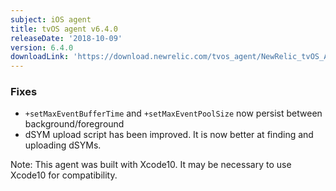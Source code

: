 ```yaml
---
subject: iOS agent
title: tvOS agent v6.4.0
releaseDate: '2018-10-09'
version: 6.4.0
downloadLink: 'https://download.newrelic.com/tvos_agent/NewRelic_tvOS_Agent_6.4.0.zip'
---
```


### Fixes

* `+setMaxEventBufferTime` and `+setMaxEventPoolSize` now persist between background/foreground
* dSYM upload script has been improved. It is now better at finding and uploading dSYMs.

Note: This agent was built with Xcode10. It may be necessary to use Xcode10 for compatibility.
